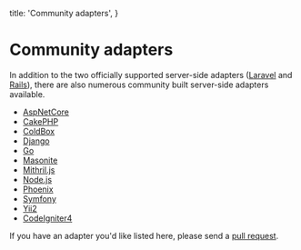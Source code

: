 
  title: 'Community adapters',
}

# Community adapters

In addition to the two officially supported server-side adapters ([Laravel](https://github.com/inertiajs/inertia-laravel) and [Rails](https://github.com/inertiajs/inertia-rails)), there are also numerous community built server-side adapters available.

- [AspNetCore](https://github.com/Nothing-Works/inertia-aspnetcore)
- [CakePHP](https://github.com/ishanvyas22/cakephp-inertiajs)
- [ColdBox](https://github.com/elpete/cbInertia)
- [Django](https://pypi.org/project/inertia-django/)
- [Go](https://github.com/petaki/inertia-go)
- [Masonite](https://github.com/girardinsamuel/masonite-inertia/)
- [Mithril.js](https://github.com/tbreuss/inertia-mithril)
- [Node.js](https://github.com/jordankaerim/inertia-node)
- [Phoenix](https://github.com/devato/inertia_phoenix)
- [Symfony](https://github.com/rompetomp/inertia-bundle)
- [Yii2](https://github.com/tbreuss/yii2-inertia)
- [CodeIgniter4](https://github.com/amiranagram/inertia-codeigniter-4)

If you have an adapter you'd like listed here, please send a [pull request](https://github.com/inertiajs/inertiajs.com/edit/master/pages/community-adapters.mdx).
